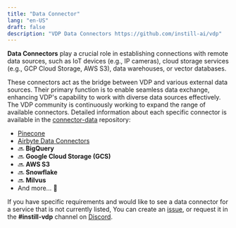 ```yaml
---
title: "Data Connector"
lang: "en-US"
draft: false
description: "VDP Data Connectors https://github.com/instill-ai/vdp"
---
```


**Data Connectors** play a crucial role in establishing connections with remote data sources, such as IoT devices (e.g., IP cameras), cloud storage services (e.g., GCP Cloud Storage, AWS S3), data warehouses, or vector databases.

These connectors act as the bridge between VDP and various external data sources.
Their primary function is to enable seamless data exchange, enhancing VDP's capability to work with diverse data sources effectively.
The VDP community is continuously working to expand the range of available connectors.
Detailed information about each specific connector is available in the [connector-data](https://github.com/instill-ai/connector-data) repository:

- [Pinecone](pinecone)
- [Airbyte Data Connectors](airbyte)
- 🔜 **BigQuery**
- 🔜 **Google Cloud Storage (GCS)**
- 🔜 **AWS S3**
- 🔜 **Snowflake**
- 🔜 **Milvus**
- And more... 🌱

If you have specific requirements and would like to see a data connector for a service that is not currently listed,
You can create an [issue](https://github.com/instill-ai/community/issues), or request it in the **#instill-vdp** channel on [Discord](https://discord.gg/sevxWsqpGh).
